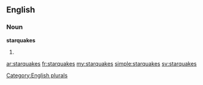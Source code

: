 ==English==

===Noun===
'''starquakes'''

# {{plural of|[[starquake]]}}

[[Category:English plurals]]

[[ar:starquakes]]
[[fr:starquakes]]
[[my:starquakes]]
[[simple:starquakes]]
[[sv:starquakes]]